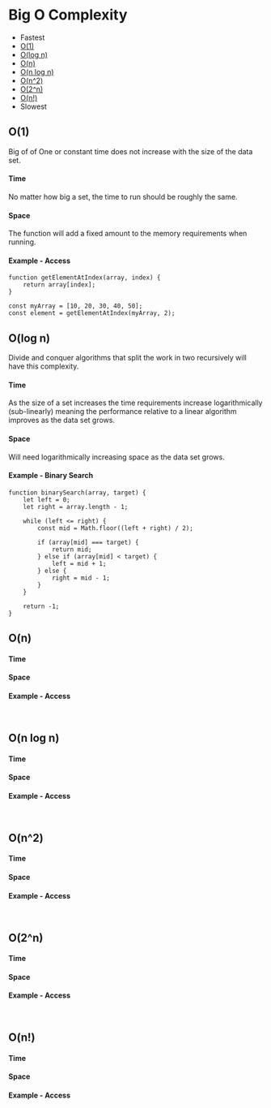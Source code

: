 # Big O Complexity

- Fastest
- [O(1)](#O(1))
- [O(log n)](#O(logn))
- [O(n)](#O(n))
- [O(n log n)](#O(nlogn))
- [O(n^2)](#O(n^2))
- [O(2^n)](#O(2^n))
- [O(n!)](#O(n!))
- Slowest

## O(1)
Big of of One or constant time does not increase with the size of the data set. 
#### Time
No matter how big a set, the time to run should be roughly the same.
#### Space
The function will add a fixed amount to the memory requirements when running.
#### Example - Access
```
function getElementAtIndex(array, index) {
    return array[index];
}

const myArray = [10, 20, 30, 40, 50];
const element = getElementAtIndex(myArray, 2);

```
## O(log n)

Divide and conquer algorithms that split the work in two recursively will have this complexity.

#### Time
As the size of a set increases the time requirements increase logarithmically (sub-linearly) meaning the performance relative to a linear algorithm improves as the data set grows.
#### Space
Will need logarithmically increasing space as the data set grows.
#### Example - Binary Search
```
function binarySearch(array, target) {
    let left = 0;
    let right = array.length - 1;

    while (left <= right) {
        const mid = Math.floor((left + right) / 2);

        if (array[mid] === target) {
            return mid;
        } else if (array[mid] < target) {
            left = mid + 1;
        } else {
            right = mid - 1;
        }
    }

    return -1;
}

```
## O(n)

#### Time


#### Space

#### Example - Access
```


```
## O(n log n)

#### Time


#### Space

#### Example - Access
```


```
## O(n^2)

#### Time


#### Space

#### Example - Access
```


```
## O(2^n)

#### Time


#### Space

#### Example - Access
```


```
## O(n!)

#### Time


#### Space

#### Example - Access
```


```